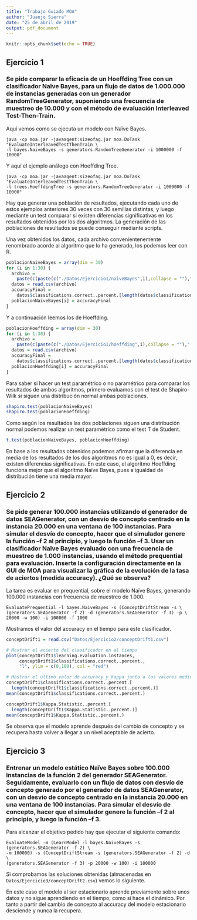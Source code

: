 ```yaml
---
title: "Trabajo Guiado MOA"
author: "Juanjo Sierra"
date: "25 de abril de 2019"
output: pdf_document
---
```


```r
knitr::opts_chunk$set(echo = TRUE)
```

## Ejercicio 1

### Se pide comparar la eficacia de un Hoeffding Tree con un clasificador Naïve Bayes, para un flujo de datos de 1.000.000 de instancias generadas con un generador RandomTreeGenerator, suponiendo una frecuencia de muestreo de 10.000 y con el método de evaluación Interleaved Test-Then-Train.

Aquí vemos como se ejecuta un modelo con Naïve Bayes.

```
java -cp moa.jar -javaagent:sizeofag.jar moa.DoTask "EvaluateInterleavedTestThenTrain \
-l bayes.NaiveBayes -s generators.RandomTreeGenerator -i 1000000 -f 10000"
```

Y aquí el ejemplo análogo con Hoeffding Tree.

```
java -cp moa.jar -javaagent:sizeofag.jar moa.DoTask "EvaluateInterleavedTestThenTrain \
-l trees.HoeffdingTree -s generators.RandomTreeGenerator -i 1000000 -f 10000"
```

Hay que generar una población de resultados, ejecutando cada uno de estos ejemplos anteriores 30 veces con 30 semillas distintas, y luego mediante un test comparar si existen diferencias significativas en los resultados obtenidos por los dos algoritmos. La generación de las poblaciones de resultados se puede conseguir mediante scripts.

Una vez obtenidos los datos, cada archivo convenientenemente renombrado acorde al algoritmo que lo ha generado, los podemos leer con R.

```r
poblacionNaiveBayes = array(dim = 30)
for (i in 1:30) {
  archivo =
    paste(c(paste(c("./Datos/Ejercicio1/naiveBayes",i),collapse = ""),".csv"),collapse="")
  datos = read.csv(archivo)
  accuracyFinal =
    datos$classifications.correct..percent.[length(datos$classifications.correct..percent.)]
  poblacionNaiveBayes[i] = accuracyFinal
}
```

Y a continuación leemos los de Hoeffding.

```r
poblacionHoeffding = array(dim = 30)
for (i in 1:30) {
  archivo =
    paste(c(paste(c("./Datos/Ejercicio1/hoeffding",i),collapse = ""),".csv"),collapse="")
  datos = read.csv(archivo)
  accuracyFinal =
    datos$classifications.correct..percent.[length(datos$classifications.correct..percent.)]
  poblacionHoeffding[i] = accuracyFinal
}
```

Para saber si hacer un test paramétrico o no paramétrico para comparar los resultados de ambos algoritmos, primero evaluamos con el test de Shapiro-Wilk si siguen una distribución normal ambas poblaciones.

```r
shapiro.test(poblacionNaiveBayes)
shapiro.test(poblacionHoeffding)
```

Como según los resultados las dos poblaciones siguen una distribución normal podemos realizar un test paramétrico como el test T de Student.

```r
t.test(poblacionNaiveBayes, poblacionHoeffding)
```

En base a los resultados obtenidos podemos afirmar que la diferencia en media de los resultados de los dos algoritmos no es igual a 0, es decir, existen diferencias significativas. En este caso, el algoritmo Hoeffding funciona mejor que el algoritmo Naïve Bayes, pues a igualdad de distribución tiene una media mayor.

## Ejercicio 2

### Se pide generar 100.000 instancias utilizando el generador de datos SEAGenerator, con un desvío de concepto centrado en la instancia 20.000 en una ventana de 100 instancias. Para simular el desvío de concepto, hacer que el simulador genere la función –f 2 al principio, y luego la función –f 3. Usar un clasificador Naïve Bayes evaluado con una frecuencia de muestreo de 1.000 instancias, usando el método prequential para evaluación. Inserte la configuración directamente en la GUI de MOA para visualizar la gráfica de la evolución de la tasa de aciertos (medida accuracy). ¿Qué se observa?

La tarea es evaluar en prequential, sobre el modelo Naïve Bayes, generando 100.000 instancias con frecuencia de muestreo de 1.000.

```
EvaluatePrequential -l bayes.NaiveBayes -s (ConceptDriftStream -s \
(generators.SEAGenerator -f 2) -d (generators.SEAGenerator -f 3) -p \
20000 -w 100) -i 100000 -f 1000
```

Mostramos el valor del accuracy en el tiempo para este clasificador.

```r
conceptDrift1 = read.csv("Datos/Ejercicio2/conceptDrift1.csv")

# Mostrar el acierto del clasificador en el tiempo
plot(conceptDrift1$learning.evaluation.instances,
     conceptDrift1$classifications.correct..percent.,
     "l", ylim = c(0,100), col = "red")

# Mostrar el último valor de accuracy y kappa junto a los valores medios
conceptDrift1$classifications.correct..percent.[
  length(conceptDrift1$classifications.correct..percent.)]
mean(conceptDrift1$classifications.correct..percent.)

conceptDrift1$Kappa.Statistic..percent.[
  length(conceptDrift1$Kappa.Statistic..percent.)]
mean(conceptDrift1$Kappa.Statistic..percent.)
```

Se observa que el modelo aprende después del cambio de concepto y se recupera hasta volver a llegar a un nivel aceptable de acierto.

## Ejercicio 3

### Entrenar un modelo estático Naïve Bayes sobre 100.000 instancias de la función 2 del generador SEAGenerator. Seguidamente, evaluarlo con un flujo de datos con desvío de concepto generado por el generador de datos SEAGenerator, con un desvío de concepto centrado en la instancia 20.000 en una ventana de 100 instancias. Para simular el desvío de concepto, hacer que el simulador genere la función –f 2 al principio, y luego la función –f 3.

Para alcanzar el objetivo pedido hay que ejecutar el siguiente comando:

```
EvaluateModel -m (LearnModel -l bayes.NaiveBayes -s (generators.SEAGenerator -f 2) \
-m 100000) -s (ConceptDriftStream -s (generators.SEAGenerator -f 2) -d \
(generators.SEAGenerator -f 3) -p 20000 -w 100) -i 100000
```

Si comprobamos las soluciones obtenidas (almacenadas en `Datos/Ejercicio3/conceptDrift2.csv`) vemos lo siguiente.

\includegraphics{Datos/Ejercicio3/ejercicio3}

En este caso el modelo al ser estacionario aprende previamente sobre unos datos y no sigue aprendiendo en el tiempo, como sí hace el dinámico. Por tanto a partir del cambio de concepto al accuracy del modelo estacionario desciende y nunca la recupera.

